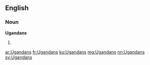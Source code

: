 ==English==

===Noun===
'''Ugandans'''

# {{plural of|[[Ugandan]]}}

[[ar:Ugandans]]
[[fr:Ugandans]]
[[ku:Ugandans]]
[[mg:Ugandans]]
[[nn:Ugandans]]
[[sv:Ugandans]]